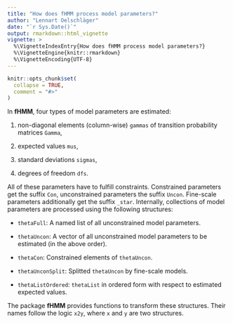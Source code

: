 ---
title: "How does fHMM process model parameters?"
author: "Lennart Oelschläger"
date: "`r Sys.Date()`"
output: rmarkdown::html_vignette
vignette: >
  %\VignetteIndexEntry{How does fHMM process model parameters?}
  %\VignetteEngine{knitr::rmarkdown}
  %\VignetteEncoding{UTF-8}
---

```{r, include = FALSE}
knitr::opts_chunk$set(
  collapse = TRUE,
  comment = "#>"
)
```

In **fHMM**, four types of model parameters are estimated:

1. non-diagonal elements (column-wise) `gammas` of transition probability matrices `Gamma`,

2. expected values `mus`,

3. standard deviations `sigmas`,

4. degrees of freedom `dfs`.

All of these parameters have to fulfill constraints. Constrained parameters get the suffix `Con`, unconstrained parameters the suffix `Uncon`. Fine-scale parameters additionally get the suffix `_star`. Internally, collections of model parameters are processed using the following structures:

- `thetaFull`: A named list of all unconstrained model parameters.

- `thetaUncon`: A vector of all unconstrained model parameters to be estimated (in the above order).

- `thetaCon`: Constrained elements of `thetaUncon`.

- `thetaUnconSplit`: Splitted `thetaUncon` by fine-scale models.

- `thetaListOrdered`: `thetaList` in ordered form with respect to estimated expected values.

The package **fHMM** provides functions to transform these structures. Their names follow the logic `x2y`, where `x` and `y` are two structures.  
